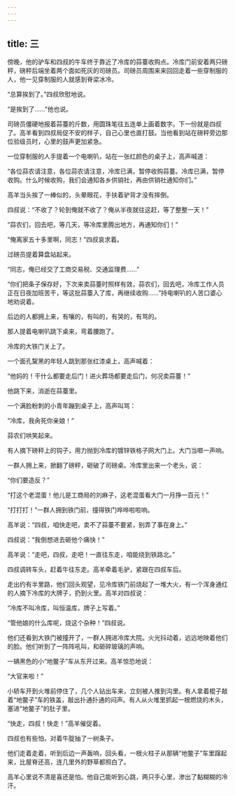 ```yaml
---
---
---
```

title: 三
---




傍晚，他的驴车和四叔的牛车终于靠近了冷库的蒜薹收购点。冷库门前安着两只磅秤，磅秤后端坐着两个面如死灰的司磅员。司磅员周围来来回回走着一些穿制服的人，他一见穿制服的人就感到脊梁冰冷。

“总算挨到了。”四叔欣慰地说。

“是挨到了……”他也说。

司磅员僵硬地报着蒜薹的斤数，用圆珠笔往五连单上画着数字。下一份就是四叔了。高羊看到四叔局促不安的样子，自己心里也直打鼓。当他看到站在磅秤旁边那位验级员时，心里的鼓声更加紧急。

一位穿制服的人手提着一个电喇叭，站在一张红颜色的桌子上，高声喊道：

“各位蒜农请注意，各位蒜农请注意，冷库已满，暂停收购蒜薹。冷库已满，暂停收购。什么时候收购，我们会通知各乡供销社，再由供销社通知你们。”

高羊当头挨了一棒似的，头晕眼花，手扶着驴背才没有摔倒。

四叔说：“不收了？轮到俺就不收了？俺从半夜就往这赶，等了整整一天！”

“蒜农们，回去吧，等几天，等冷库里腾出地方，再通知你们！”

“俺离家五十多里啊，同志！”四叔哀求着。

过磅员提着算盘站起来。

“同志，俺已经交了工商交易税、交通监理费……”

“你们把条子保存好，下次来卖蒜薹时照样有效，蒜农们，回去吧，冷库工作人员正在日夜加班苦干，等这批蒜薹入了库，再继续收购……”持电喇叭的人苦口婆心地劝说着。

后边的人都拥上来，有嚷的，有叫的，有哭的，有骂的。

那人提着电喇叭跳下桌来，弯着腰跑了。

冷库的大铁门关上了。

一个面孔黧黑的年轻人跳到那张红漆桌上，高声喊着：

“他妈的！干什么都要走后门！进火葬场都要走后门，何况卖蒜薹！”

他跳下来，消逝在蒜薹里。

一个满脸粉刺的小青年蹦到桌子上，高声叫骂：

“冷库，我肏死你亲娘！”

蒜农们哄笑起来。

有人摘下磅秤上的钩子，用力抛到冷库的镀锌铁格子网大门上。大门当啷一声响。

一群人拥上来，掀翻了磅秤，砸破了司磅桌。冷库里出来一个老头，说：

“你们要造反？”

“打这个老混蛋！他儿是工商局的刘麻子，这老混蛋看大门一月挣一百元！”

“打打打！”一群人拥到铁门前，撞得铁门哗哗啦啦响。

高羊说：“四叔，咱快走吧，卖不了蒜薹不要紧，别弄了事在身上。”

四叔说：“我倒想进去砸他个痛快！”

高羊说：“走吧，四叔，走吧！一直往东走，咱能绕到铁路北。”

四叔调转车头，赶着牛往东走。高羊牵着毛驴，紧跟在四叔车后。

走出约有半里路，他们回头观望，见冷库铁门前烧起了一堆大火，有一个浑身通红的人摘下冷库的大牌子，扔到火里。高羊对四叔说：

“冷库不叫冷库，叫恒温库，牌子上写着。”

“管他娘的什么库呢，烧这个杂种！”四叔说。

他们还看到大铁门被撞开了，一群人拥进冷库大院。火光抖动着，远远地映着他们的脸。他们听到了一阵阵吼叫，和砸碎玻璃的声响。

一辆黑色的小“地鳖子”车从东开过来。高羊惊恐地说：

“大官来啦！”

小轿车开到火堆前停住了，几个人钻出车来，立刻被人推到沟里。有人拿着棍子敲着“地鳖子”车的铁盖，敲出扑通扑通的闷声。有人从火堆里抓起一根燃烧的木头，塞进“地鳖子”的肚子里。

“快走，四叔！快走！”高羊催促着。

四叔也有些怕，对着牛腚抽了一树条子。

他们走着走着，听到后边一声轰响，回头看，一根火柱子从那辆“地鳖子”车里蹿起来，比屋脊还高，连几里外的野草都照白了。

高羊心里说不清是喜还是怕。他自己能听到心跳，两只手心里，渗出了黏糊糊的冷汗。